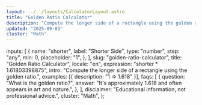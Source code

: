 ```yaml
---
layout: ../../layouts/CalculatorLayout.astro
title: "Golden Ratio Calculator"
description: "Compute the longer side of a rectangle using the golden ratio."
updated: "2025-09-03"
cluster: "Math"
---
```



  inputs: [
    {
      name: "shorter",
      label: "Shorter Side",
      type: "number",
      step: "any",
      min: 0,
      placeholder: "1",
    },
  ],
  slug: "golden-ratio-calculator",
  title: "Golden Ratio Calculator",
  locale: "en",
  expression: "shorter * 1.61803398875",
  intro: "Compute the longer side of a rectangle using the golden ratio.",
  examples: [{ description: "1 ⇒ 1.618" }],
  faqs: [
    {
      question: "What is the golden ratio?",
      answer: "It's approximately 1.618 and often appears in art and nature.",
    },
  ],
  disclaimer: "Educational information, not professional advice.",
  cluster: "Math",
};

<Calculator schema={schema} />
